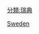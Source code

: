 <!---
For consistency, the name of this and similar categories use country/continent/regional names rather than adjectives or adjectivals, as some of these adjectives and adjectivals are less than straightforward (see [[List_of_adjectival_forms_of_place_names|List of adjectival forms of place names]]).
---->
{{template category
|type   = navbox
|topic  = [[瑞典|瑞典]]
|portal = 瑞典
}}
[[Category:欧洲国家模板|Sweden]]
[[分類:瑞典|分類:瑞典]]